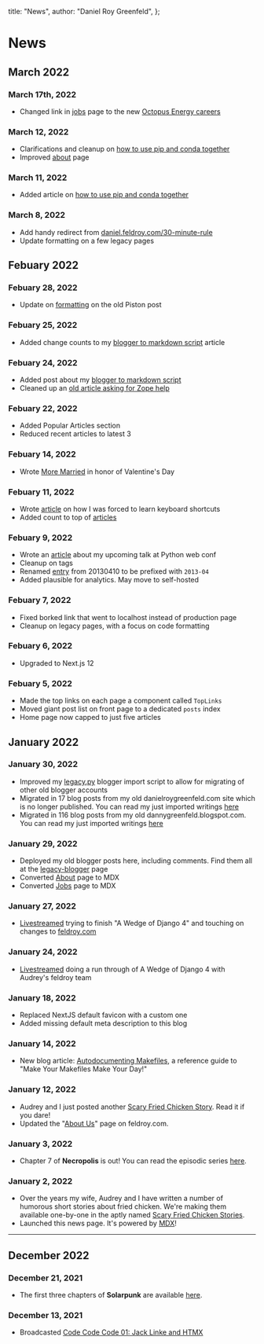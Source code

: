 
  title: "News",
  author: "Daniel Roy Greenfeld",
};

# News

## March 2022

### March 17th, 2022

- Changed link in [jobs](/jobs) page to the new [Octopus Energy careers](https://octopusenergy.com/careers)

### March 12, 2022

- Clarifications and cleanup on [how to use pip and conda together](/posts/2022-03-11-pip-installing-dependencies-into-conda-envs)
- Improved [about](/about) page

### March 11, 2022

- Added article on [how to use pip and conda together](/posts/2022-03-11-pip-installing-dependencies-into-conda-envs)

### March 8, 2022

- Add handy redirect from [daniel.feldroy.com/30-minute-rule](/30-minute-rule)
- Update formatting on a few legacy pages

## Febuary 2022

### Febuary 28, 2022

- Update on [formatting](/posts/2010-07-getting-piston-forms-to-play-nicely) on the old Piston post

### Febuary 25, 2022

- Added change counts to my [blogger to markdown script](/posts/2022-02-blogger-to-markdown-script) article

### Febuary 24, 2022

- Added post about my [blogger to markdown script](/posts/2022-02-blogger-to-markdown-script)
- Cleaned up an [old article asking for Zope help](/posts/2007-11-im-serving-out-image-and-audio-files)

### Febuary 22, 2022

- Added Popular Articles section
- Reduced recent articles to latest 3

### Febuary 14, 2022

- Wrote [More Married](/posts/2022-02-more-married) in honor of Valentine's Day

### Febuary 11, 2022

- Wrote [article](/posts/2022-02-my-boss-took-my-mouse-away) on how I was forced to learn keyboard shortcuts
- Added count to top of [articles](/posts)

### Febuary 9, 2022

- Wrote an [article](/posts/2022-02-speaking-at-python-web-conf) about my upcoming talk at Python web conf
- Cleanup on tags
- Renamed [entry](/posts/2013-04-history-of-my-most-used-shell-commands) from 20130410 to be prefixed with `2013-04`
- Added plausible for analytics. May move to self-hosted

### Febuary 7, 2022

- Fixed borked link that went to localhost instead of production page
- Cleanup on legacy pages, with a focus on code formatting

### Febuary 6, 2022

- Upgraded to Next.js 12

### Febuary 5, 2022

- Made the top links on each page a component called `TopLinks`
- Moved giant post list on front page to a dedicated `posts` index
- Home page now capped to just five articles

## January 2022

### January 30, 2022

- Improved my [legacy.py](https://github.com/pydanny/daniel.feldroy.com/blob/main/legacy/legacy.py) blogger import script to allow for migrating of other old blogger accounts
- Migrated in 17 blog posts from my old danielroygreenfeld.com site which is no longer published. You can read my just imported writings [here](/tags/legacy-danielroygreenfeld)
- Migrated in 116 blog posts from my old dannygreenfeld.blogspot.com. You can read my just imported writings [here](/tags/legacy-dannygreenfeld)

### January 29, 2022

- Deployed my old blogger posts here, including comments. Find them all at the [legacy-blogger](/tags/legacy-blogger) page
- Converted [About](/about) page to MDX
- Converted [Jobs](/jobs) page to MDX

### January 27, 2022

- [Livestreamed](https://youtu.be/9bvmYISFaO0) trying to finish "A Wedge of Django 4" and touching on changes to [feldroy.com](https://feldroy.com)

### January 24, 2022

- [Livestreamed](https://www.youtube.com/watch?v=X8ptWDNGmUY) doing a run through of A Wedge of Django 4 with Audrey's feldroy team

### January 18, 2022

- Replaced NextJS default favicon with a custom one
- Added missing default meta description to this blog

### January 14, 2022

- New blog article: [Autodocumenting Makefiles](/posts/autodocumenting-makefiles), a reference guide to "Make Your Makefiles Make Your Day!"

### January 12, 2022

- Audrey and I just posted another [Scary Fried Chicken Story](https://www.amazon.com/kindle-vella/story/B09PKKZ1TF). Read it if you dare!
- Updated the "[About Us](https://www.feldroy.com/about-us)" page on feldroy.com.

### January 3, 2022

- Chapter 7 of **Necropolis** is out! You can read the episodic series [here](https://www.amazon.com/dp/B09P5C9V2F).

### January 2, 2022

- Over the years my wife, Audrey and I have written a number of humorous short stories about fried chicken. We're making them available one-by-one in the aptly named [Scary Fried Chicken Stories](https://www.amazon.com/dp/B09PKKZ1TF).
- Launched this news page. It's powered by [MDX](https://mdxjs.com/)!

---

## December 2022

### December 21, 2021

- The first three chapters of **Solarpunk** are available [here](https://www.amazon.com/Solarpunk/dp/B09NQDGRCQ).

### December 13, 2021

- Broadcasted [Code Code Code 01: Jack Linke and HTMX](https://www.youtube.com/watch?v=MJQ9E1iap2Y)

